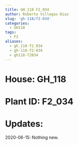 ```yaml
---
title: GH_118 F2_034
author: Roberto Villegas-Diaz
slug: 'gh-118/f2-034'
categories:
  - GH118
tags:
  - F2
aliases:
  - gh_118-f2_034
  - gh-118-f2-034
  - gh118-f2034
---
```


# **House**: GH_118
# **Plant ID**: F2_034
# **Updates**: 
2020-06-15: Nothing new.
